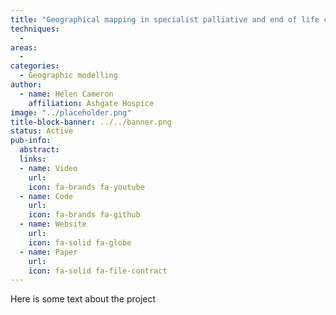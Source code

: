 ```yaml
---
title: "Geographical mapping in specialist palliative and end of life care"
techniques:
  -
areas:
  -
categories:
  - Geographic modelling
author:
  - name: Helen Cameron
    affiliation: Ashgate Hospice
image: "../placeholder.png"
title-block-banner: ../../banner.png
status: Active
pub-info:
  abstract:
  links:
  - name: Video
    url:
    icon: fa-brands fa-youtube
  - name: Code
    url:
    icon: fa-brands fa-github
  - name: Website
    url:
    icon: fa-solid fa-globe
  - name: Paper
    url:
    icon: fa-solid fa-file-contract
---
```


Here is some text about the project
